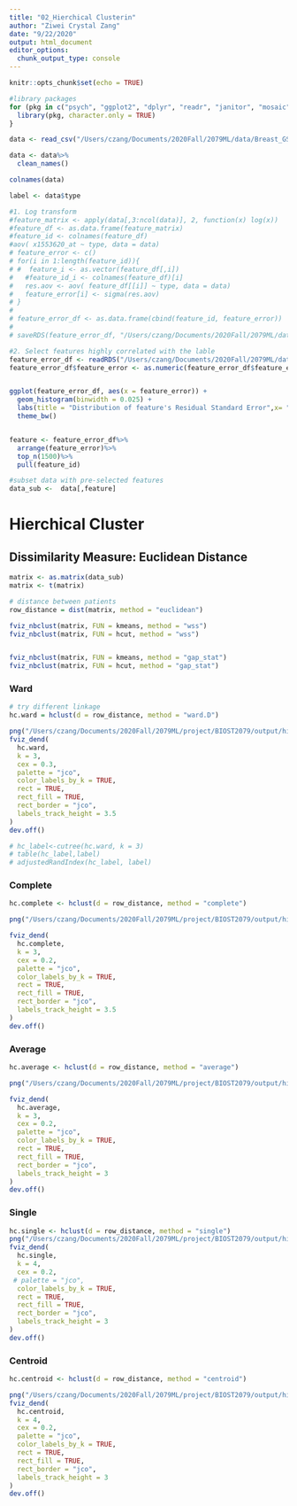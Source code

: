 ```yaml
---
title: "02_Hierchical Clusterin"
author: "Ziwei Crystal Zang"
date: "9/22/2020"
output: html_document
editor_options: 
  chunk_output_type: console
---
```


```r
knitr::opts_chunk$set(echo = TRUE)

#library packages
for (pkg in c("psych", "ggplot2", "dplyr", "readr", "janitor", "mosaic", "factoextra")) {
  library(pkg, character.only = TRUE)
}
```

```r
data <- read_csv("/Users/czang/Documents/2020Fall/2079ML/data/Breast_GSE45827.csv") 

data <- data%>%
  clean_names()

colnames(data)

label <- data$type

```


```r
#1. Log transform
#feature_matrix <- apply(data[,3:ncol(data)], 2, function(x) log(x))
#feature_df <- as.data.frame(feature_matrix)
#feature_id <- colnames(feature_df)
#aov( x1553620_at ~ type, data = data)
# feature_error <- c()
# for(i in 1:length(feature_id)){
# #  feature_i <- as.vector(feature_df[,i])
#   #feature_id_i <- colnames(feature_df)[i]
#   res.aov <- aov( feature_df[[i]] ~ type, data = data)
#   feature_error[i] <- sigma(res.aov)
# }
# 
# feature_error_df <- as.data.frame(cbind(feature_id, feature_error))
# 
# saveRDS(feature_error_df, "/Users/czang/Documents/2020Fall/2079ML/data/feature_error.rds")

```


```r
#2. Select features highly correlated with the lable
feature_error_df <- readRDS("/Users/czang/Documents/2020Fall/2079ML/data/feature_error.rds")
feature_error_df$feature_error <- as.numeric(feature_error_df$feature_error)


ggplot(feature_error_df, aes(x = feature_error)) +
  geom_histogram(binwidth = 0.025) + 
  labs(title = "Distribution of feature's Residual Standard Error",x= "residual standard error") +
  theme_bw()


feature <- feature_error_df%>%
  arrange(feature_error)%>%
  top_n(1500)%>%
  pull(feature_id)

#subset data with pre-selected features
data_sub <-  data[,feature]
```

# Hierchical Cluster

## Dissimilarity Measure: Euclidean Distance
```r
matrix <- as.matrix(data_sub)
matrix <- t(matrix)

# distance between patients
row_distance = dist(matrix, method = "euclidean")

fviz_nbclust(matrix, FUN = kmeans, method = "wss")
fviz_nbclust(matrix, FUN = hcut, method = "wss")


fviz_nbclust(matrix, FUN = kmeans, method = "gap_stat")
fviz_nbclust(matrix, FUN = hcut, method = "gap_stat")

```

### Ward
```r
# try different linkage
hc.ward = hclust(d = row_distance, method = "ward.D")

png("/Users/czang/Documents/2020Fall/2079ML/project/BIOST2079/output/hierchical_ward_euclidean_3cluster.png", width = 1500, height = 1000, res=220)
fviz_dend(
  hc.ward,
  k = 3,
  cex = 0.3,
  palette = "jco",
  color_labels_by_k = TRUE,
  rect = TRUE,
  rect_fill = TRUE,
  rect_border = "jco",
  labels_track_height = 3.5
)
dev.off()

# hc_label<-cutree(hc.ward, k = 3)
# table(hc_label,label)
# adjustedRandIndex(hc_label, label)
```

### Complete
```r
hc.complete <- hclust(d = row_distance, method = "complete")

png("/Users/czang/Documents/2020Fall/2079ML/project/BIOST2079/output/hierchical_complete_euclidean_3cluster.png", width = 1500, height = 1000, res=220)

fviz_dend(
  hc.complete,
  k = 3,
  cex = 0.2,
  palette = "jco",
  color_labels_by_k = TRUE,
  rect = TRUE,
  rect_fill = TRUE,
  rect_border = "jco",
  labels_track_height = 3.5
)
dev.off()


```

### Average
```r
hc.average <- hclust(d = row_distance, method = "average")

png("/Users/czang/Documents/2020Fall/2079ML/project/BIOST2079/output/hierchical_average_euclidean_3cluster.png", width = 1500, height = 1000, res=220)

fviz_dend(
  hc.average,
  k = 3,
  cex = 0.2,
  palette = "jco",
  color_labels_by_k = TRUE,
  rect = TRUE,
  rect_fill = TRUE,
  rect_border = "jco",
  labels_track_height = 3
)
dev.off()
```

### Single
```r
hc.single <- hclust(d = row_distance, method = "single")
png("/Users/czang/Documents/2020Fall/2079ML/project/BIOST2079/output/hierchical_single_euclidean_4cluster.png", width = 1500, height = 1000, res=220)
fviz_dend(
  hc.single,
  k = 4,
  cex = 0.2,
 # palette = "jco",
  color_labels_by_k = TRUE,
  rect = TRUE,
  rect_fill = TRUE,
  rect_border = "jco",
  labels_track_height = 3
)
dev.off()
```

### Centroid
```r
hc.centroid <- hclust(d = row_distance, method = "centroid")

png("/Users/czang/Documents/2020Fall/2079ML/project/BIOST2079/output/hierchical_centroid_euclidean_4cluster.png", width = 1500, height = 1000, res=220)
fviz_dend(
  hc.centroid,
  k = 4,
  cex = 0.2,
  palette = "jco",
  color_labels_by_k = TRUE,
  rect = TRUE,
  rect_fill = TRUE,
  rect_border = "jco",
  labels_track_height = 3
)
dev.off()
```

